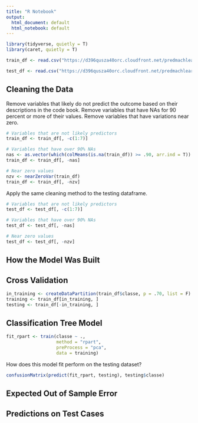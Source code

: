 ```yaml
---
title: "R Notebook"
output:
  html_document: default
  html_notebook: default
---
```


```r
library(tidyverse, quietly = T)
library(caret, quietly = T)
```

```r
train_df <- read.csv("https://d396qusza40orc.cloudfront.net/predmachlearn/pml-training.csv")

test_df <- read.csv("https://d396qusza40orc.cloudfront.net/predmachlearn/pml-testing.csv")
```

## Cleaning the Data 

Remove variables that likely do not predict the outcome based on their descriptions in the code book. Remove variables that have NAs for 90 percent or more of their values. Remove variables that have variations near zero. 

```r
# Variables that are not likely predictors
train_df <- train_df[, -c(1:7)]

# Variables that have over 90% NAs
nas <- as.vector(which(colMeans(is.na(train_df)) >= .90, arr.ind = T))
train_df <- train_df[, -nas]

# Near zero values
nzv <- nearZeroVar(train_df)
train_df <- train_df[, -nzv]
```

Apply the same cleaning method to the testing dataframe. 

```r
# Variables that are not likely predictors
test_df <- test_df[, -c(1:7)]

# Variables that have over 90% NAs
test_df <- test_df[, -nas]

# Near zero values
test_df <- test_df[, -nzv]
```

## How the Model Was Built

## Cross Validation 

```r
in_training <- createDataPartition(train_df$classe, p = .70, list = F)
training <- train_df[in_training, ]
testing <- train_df[-in_training, ]
```

## Classification Tree Model

```r
fit_rpart <- train(classe ~ ., 
                   method = "rpart", 
                   preProcess = "pca", 
                   data = training) 
```

How does this model fit perform on the testing dataset? 

```r
confusionMatrix(predict(fit_rpart, testing), testing$classe)
```

## Expected Out of Sample Error 

## Predictions on Test Cases